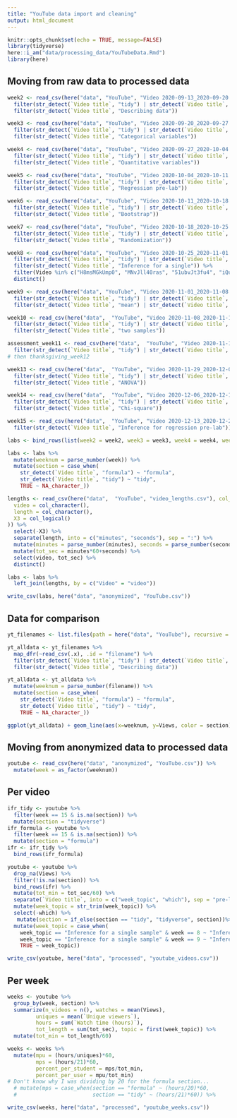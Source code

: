 ```yaml
---
title: "YouTube data import and cleaning"
output: html_document
---
```


```r
knitr::opts_chunk$set(echo = TRUE, message=FALSE)
library(tidyverse)
here::i_am("data/processing_data/YouTubeData.Rmd")
library(here)
```

## Moving from raw data to processed data

```r
week2 <- read_csv(here("data", "YouTube", "Video 2020-09-13_2020-09-20 Amelia McNamara", "Table data.csv")) %>%
  filter(str_detect(`Video title`, "tidy") | str_detect(`Video title`, "formula")) %>%
  filter(str_detect(`Video title`, "Describing data"))
```

```r
week3 <- read_csv(here("data", "YouTube", "Video 2020-09-20_2020-09-27 Amelia McNamara", "Table data.csv")) %>%
  filter(str_detect(`Video title`, "tidy") | str_detect(`Video title`, "formula")) %>%
  filter(str_detect(`Video title`, "Categorical variables"))
```

```r
week4 <- read_csv(here("data", "YouTube", "Video 2020-09-27_2020-10-04 Amelia McNamara", "Table data.csv")) %>%
  filter(str_detect(`Video title`, "tidy") | str_detect(`Video title`, "formula")) %>%
  filter(str_detect(`Video title`, "Quantitative variables"))
```

```r
week5 <- read_csv(here("data", "YouTube", "Video 2020-10-04_2020-10-11 Amelia McNamara", "Table data.csv")) %>%
  filter(str_detect(`Video title`, "tidy") | str_detect(`Video title`, "formula")) %>%
  filter(str_detect(`Video title`, "Regression pre-lab"))
```

```r
week6 <- read_csv(here("data", "YouTube", "Video 2020-10-11_2020-10-18 Amelia McNamara", "Table data.csv")) %>%
  filter(str_detect(`Video title`, "tidy") | str_detect(`Video title`, "formula")) %>%
  filter(str_detect(`Video title`, "Bootstrap"))
```

```r
week7 <- read_csv(here("data", "YouTube", "Video 2020-10-18_2020-10-25 Amelia McNamara", "Table data.csv")) %>%
  filter(str_detect(`Video title`, "tidy") | str_detect(`Video title`, "formula")) %>%
  filter(str_detect(`Video title`, "Randomization"))
```

```r
week8 <- read_csv(here("data", "YouTube", "Video 2020-10-25_2020-11-01 Amelia McNamara", "Table data.csv")) %>%
  filter(str_detect(`Video title`, "tidy") | str_detect(`Video title`, "formula")) %>%
  filter(str_detect(`Video title`, "Inference for a single")) %>%
  filter(Video %in% c("H8msMGkUmp0", "MNvJll40ras", "51ubvJt3fu4", "iQuVZiBqy2s")) %>%
  distinct()
```

```r
week9 <- read_csv(here("data", "YouTube", "Video 2020-11-01_2020-11-08 Amelia McNamara", "Table data.csv")) %>%
  filter(str_detect(`Video title`, "tidy") | str_detect(`Video title`, "formula")) %>%
  filter(str_detect(`Video title`, "mean") | str_detect(`Video title`, "single sample")) 
```

```r
week10 <- read_csv(here("data",  "YouTube", "Video 2020-11-08_2020-11-15 Amelia McNamara", "Table data.csv")) %>%
  filter(str_detect(`Video title`, "tidy") | str_detect(`Video title`, "formula")) %>%
  filter(str_detect(`Video title`, "two samples"))
```

```r
assessment_week11 <- read_csv(here("data",  "YouTube", "Video 2020-11-15_2020-11-22 Amelia McNamara", "Table data.csv")) %>%
  filter(str_detect(`Video title`, "tidy") | str_detect(`Video title`, "formula")) 
# then thanksgiving_week12
```

```r
week13 <- read_csv(here("data",  "YouTube", "Video 2020-11-29_2020-12-06 Amelia McNamara", "Table data.csv")) %>%
  filter(str_detect(`Video title`, "tidy") | str_detect(`Video title`, "formula")) %>%
  filter(str_detect(`Video title`, "ANOVA"))
```

```r
week14 <- read_csv(here("data",  "YouTube", "Video 2020-12-06_2020-12-13 Amelia McNamara", "Table data.csv")) %>%
  filter(str_detect(`Video title`, "tidy") | str_detect(`Video title`, "formula")) %>%
  filter(str_detect(`Video title`, "Chi-square"))
```

```r
week15 <- read_csv(here("data",  "YouTube", "Video 2020-12-13_2020-12-20 Amelia McNamara", "Table data.csv")) %>%
  filter(str_detect(`Video title`, "Inference for regression pre-lab"))
```

```r
labs <- bind_rows(list(week2 = week2, week3 = week3, week4 = week4, week5 = week5, week6 = week6, week7 = week7, week8 = week8, week9 = week9, week10 = week10, week13 = week13, week14 = week14, week15 = week15), .id = "week")
```

```r
labs <- labs %>%
  mutate(weeknum = parse_number(week)) %>%
  mutate(section = case_when(
    str_detect(`Video title`, "formula") ~ "formula",
    str_detect(`Video title`, "tidy") ~ "tidy",
    TRUE ~ NA_character_))
```

```r
lengths <- read_csv(here("data",  "YouTube", "video_lengths.csv"), col_names = c("video", "length", "X3"), skip=1, col_types = cols(
  video = col_character(),
  length = col_character(),
  X3 = col_logical()
)) %>%
  select(-X3) %>%
  separate(length, into = c("minutes", "seconds"), sep = ":") %>%
  mutate(minutes = parse_number(minutes), seconds = parse_number(seconds)) %>%
  mutate(tot_sec = minutes*60+seconds) %>%
  select(video, tot_sec) %>%
  distinct()
```

```r
labs <- labs %>%
  left_join(lengths, by = c("Video" = "video"))
```

```r
write_csv(labs, here("data", "anonymized", "YouTube.csv"))
```


## Data for comparison

```r
yt_filenames <- list.files(path = here("data", "YouTube"), recursive = TRUE, full.names = TRUE)[str_detect(yt_filenames$filename, "Table data.csv")]

yt_alldata <- yt_filenames %>%
  map_dfr(~read_csv(.x), .id = "filename") %>%
  filter(str_detect(`Video title`, "tidy") | str_detect(`Video title`, "formula")) %>%
  filter(str_detect(`Video title`, "Describing data"))

yt_alldata <- yt_alldata %>%
  mutate(weeknum = parse_number(filename)) %>%
  mutate(section = case_when(
    str_detect(`Video title`, "formula") ~ "formula",
    str_detect(`Video title`, "tidy") ~ "tidy",
    TRUE ~ NA_character_))
```

```r
ggplot(yt_alldata) + geom_line(aes(x=weeknum, y=Views, color = section))
```


## Moving from anonymized data to processed data

```r
youtube <- read_csv(here("data", "anonymized", "YouTube.csv")) %>%
  mutate(week = as_factor(weeknum))
```

## Per video

```r
ifr_tidy <- youtube %>%
  filter(week == 15 & is.na(section)) %>%
  mutate(section = "tidyverse") 
ifr_formula <- youtube %>%
  filter(week == 15 & is.na(section)) %>%
  mutate(section = "formula") 
ifr <- ifr_tidy %>%
  bind_rows(ifr_formula)

youtube <- youtube %>%
  drop_na(Views) %>%
  filter(!is.na(section)) %>%
  bind_rows(ifr) %>%
  mutate(tot_min = tot_sec/60) %>%
  separate(`Video title`, into = c("week_topic", "which"), sep = "pre-lab", remove = FALSE) %>%
  mutate(week_topic = str_trim(week_topic)) %>%
  select(-which) %>%
   mutate(section = if_else(section == "tidy", "tidyverse", section))%>%
  mutate(week_topic = case_when(
    week_topic == "Inference for a single sample" & week == 8 ~ "Inference for a single proportion",
    week_topic == "Inference for a single sample" & week == 9 ~ "Inference for a single mean",
    TRUE ~ week_topic))
```

```r
write_csv(youtube, here("data", "processed", "youtube_videos.csv"))
```

## Per week 
```r
weeks <- youtube %>%
  group_by(week, section) %>%
  summarize(n_videos = n(), watches = mean(Views), 
         uniques = mean(`Unique viewers`),
         hours = sum(`Watch time (hours)`),
         tot_length = sum(tot_sec), topic = first(week_topic)) %>%
  mutate(tot_min = tot_length/60)
```

```r
weeks <- weeks %>%
  mutate(mpu = (hours/uniques)*60, 
         mps = (hours/21)*60, 
         percent_per_student = mps/tot_min, 
         percent_per_user = mpu/tot_min)
# Don't know why I was dividing by 20 for the formula section...
  # mutate(mps = case_when(section == "formula" ~ (hours/20)*60,
  #                        section == "tidy" ~ (hours/21)*60)) %>%
```

```r
write_csv(weeks, here("data", "processed", "youtube_weeks.csv"))
```